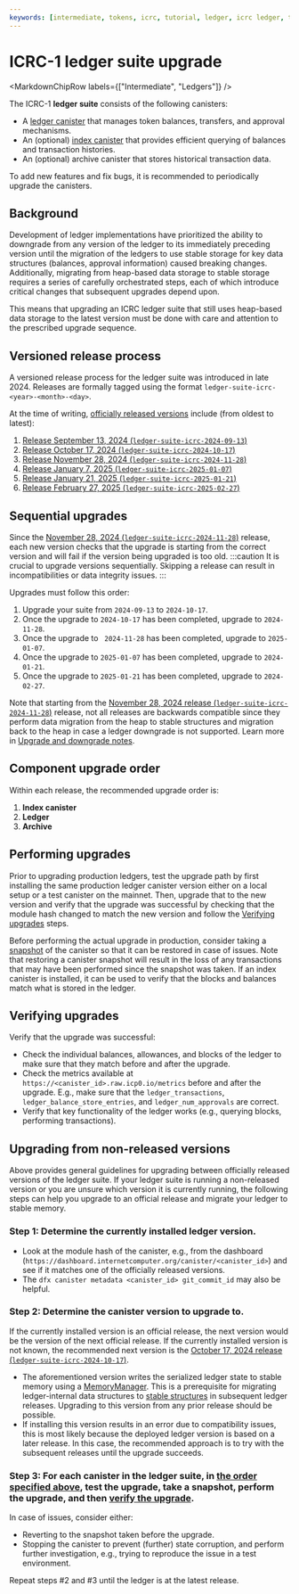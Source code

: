 ```yaml
---
keywords: [intermediate, tokens, icrc, tutorial, ledger, icrc ledger, token ledger, ledger upgrade, icrc upgrade, upgrade ledger, upgrade token, upgrade icrc]
---
```



# ICRC-1 ledger suite upgrade

<MarkdownChipRow labels={["Intermediate", "Ledgers"]} />


The ICRC-1 **ledger suite** consists of the following canisters:

- A [ledger canister](/docs/defi/token-ledgers/setup/icrc1_ledger_setup) that manages token balances, transfers, and approval mechanisms.
- An (optional) [index canister](/docs/defi/token-indexes) that provides efficient querying of balances and transaction histories.
- An (optional) archive canister that stores historical transaction data.

To add new features and fix bugs, it is recommended to periodically upgrade the canisters.

## Background

Development of ledger implementations have prioritized the ability to downgrade from any version of the ledger to its immediately preceding version until the migration of the ledgers to use stable storage for key data structures (balances, approval information) caused breaking changes. Additionally, migrating from heap-based data storage to stable storage requires a series of carefully orchestrated steps, each of which introduce critical changes that subsequent upgrades depend upon.

This means that upgrading an ICRC ledger suite that still uses heap-based data storage to the latest version must be done with care and attention to the prescribed upgrade sequence.

## Versioned release process

A versioned release process for the ledger suite was introduced in late 2024.
Releases are formally tagged using the format `ledger-suite-icrc-<year>-<month>-<day>`.

At the time of writing, [officially released versions](https://github.com/dfinity/ic/releases?q=ledger-suite-icrc&expanded=false) include (from oldest to latest):

  1. [Release September 13, 2024 (`ledger-suite-icrc-2024-09-13`)](https://github.com/dfinity/ic/releases/tag/ledger-suite-icrc-2024-09-13)
  2. [Release October 17, 2024 (`ledger-suite-icrc-2024-10-17`)](https://github.com/dfinity/ic/releases/tag/ledger-suite-icrc-2024-10-17)
  3. [Release November 28, 2024 (`ledger-suite-icrc-2024-11-28`)](https://github.com/dfinity/ic/releases/tag/ledger-suite-icrc-2024-11-28)
  4. [Release January 7, 2025 (`ledger-suite-icrc-2025-01-07`)](https://github.com/dfinity/ic/releases/tag/ledger-suite-icrc-2025-01-07)
  5. [Release January 21, 2025 (`ledger-suite-icrc-2025-01-21`)](https://github.com/dfinity/ic/releases/tag/ledger-suite-icrc-2025-01-21)
  6. [Release February 27, 2025 (`ledger-suite-icrc-2025-02-27`)](https://github.com/dfinity/ic/releases/tag/ledger-suite-icrc-2025-02-27)

## Sequential upgrades

Since the [November 28, 2024 (`ledger-suite-icrc-2024-11-28`)](https://github.com/dfinity/ic/releases/tag/ledger-suite-icrc-2024-11-28) release, each new version checks that the upgrade is starting from the correct version and will fail if the version being upgraded is too old.
:::caution
It is crucial to upgrade versions sequentially. Skipping a release can result in incompatibilities or data integrity issues.
:::


Upgrades must follow this order:
  1. Upgrade your suite from `2024-09-13` to `2024-10-17`.
  2. Once the upgrade to `2024-10-17` has been completed, upgrade to `2024-11-28`.
  3. Once the upgrade to ` 2024-11-28` has been completed, upgrade to `2025-01-07`.
  4. Once the upgrade to `2025-01-07` has been completed, upgrade to `2024-01-21`.
  5. Once the upgrade to `2025-01-21` has been completed, upgrade to `2024-02-27`.

Note that starting from the [November 28, 2024 release (`ledger-suite-icrc-2024-11-28`)](https://github.com/dfinity/ic/releases/tag/ledger-suite-icrc-2024-11-28) release, not all releases are backwards compatible since they perform data migration from the heap to stable structures and migration back to the heap in case a ledger downgrade is not supported.
Learn more in [Upgrade and downgrade notes](#upgrade-and-downgrade-notes).

## Component upgrade order

Within each release, the recommended upgrade order is:

  1. **Index canister**
  2. **Ledger**
  3. **Archive**

## Performing upgrades

Prior to upgrading production ledgers, test the upgrade path by first installing the same production ledger canister version either on a local setup or a test canister on the mainnet. Then, upgrade that to the new version and verify that the upgrade was successful by checking that the module hash changed to match the new version and follow the [Verifying upgrades](#verifying-upgrades) steps.

Before performing the actual upgrade in production, consider taking a [snapshot](/docs/current/developer-docs/smart-contracts/maintain/snapshots) of the canister so that it can be restored in case of issues.
Note that restoring a canister snapshot will result in the loss of any transactions that may have been performed since the snapshot was taken.
If an index canister is installed, it can be used to verify that the blocks and balances match what is stored in the ledger.

## Verifying upgrades

Verify that the upgrade was successful:

- Check the individual balances, allowances, and blocks of the ledger to make sure that they match before and after the upgrade.
- Check the metrics available at `https://<canister_id>.raw.icp0.io/metrics` before and after the upgrade. E.g., make sure that the `ledger_transactions`, `ledger_balance_store_entries`, and `ledger_num_approvals` are correct.
- Verify that key functionality of the ledger works (e.g., querying blocks, performing transactions).

## Upgrading from non-released versions

Above provides general guidelines for upgrading between officially released versions of the ledger suite.
If your ledger suite is running a non-released version or you are unsure which version it is currently running, the following steps can help you upgrade to an official release and migrate your ledger to stable memory.

### Step 1: Determine the currently installed ledger version.

 - Look at the module hash of the canister, e.g., from the dashboard (`https://dashboard.internetcomputer.org/canister/<canister_id>`) and see if it matches one of the officially released versions.
 - The `dfx canister metadata <canister_id> git_commit_id` may also be helpful.

### Step 2: Determine the canister version to upgrade to.

If the currently installed version is an official release, the next version would be the version of the next official release.
If the currently installed version is not known, the recommended next version is the [October 17, 2024 release (`ledger-suite-icrc-2024-10-17`)](https://github.com/dfinity/ic/releases/tag/ledger-suite-icrc-2024-10-17).
- The aforementioned version writes the serialized ledger state to stable memory using a [MemoryManager](https://github.com/dfinity/stable-structures/blob/69ed47f9b5001af67d650c714cd56ec3ee0ef2bb/src/memory_manager.rs). This is a prerequisite for migrating ledger-internal data structures to [stable structures](https://github.com/dfinity/stable-structures/tree/main) in subsequent ledger releases. Upgrading to this version from any prior release should be possible.
- If installing this version results in an error due to compatibility issues, this is most likely because the deployed ledger version is based on a later release. In this case, the recommended approach is to try with the subsequent releases until the upgrade succeeds.

### Step 3: For each canister in the ledger suite, in [the order specified above](#component-upgrade-order), test the upgrade, take a snapshot, perform the upgrade, and then [verify the upgrade](/docs/defi/token-ledgers/upgrading/icrc1_ledger_upgrade#verifying-upgrades).

In case of issues, consider either:

- Reverting to the snapshot taken before the upgrade.
- Stopping the canister to prevent (further) state corruption, and perform further investigation, e.g., trying to reproduce the issue in a test environment.

Repeat steps #2 and #3 until the ledger is at the latest release.

